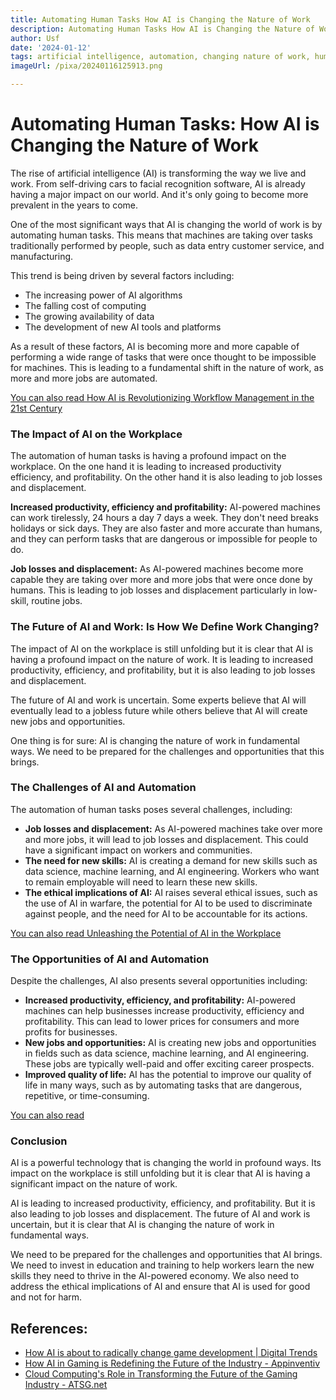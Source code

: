 ```yaml
---
title: Automating Human Tasks How AI is Changing the Nature of Work
description: Automating Human Tasks How AI is Changing the Nature of Work
author: Usf
date: '2024-01-12'
tags: artificial intelligence, automation, changing nature of work, human tasks
imageUrl: /pixa/20240116125913.png

---
```

#  Automating  Human Tasks: How AI is Changing the Nature of Work

The rise of artificial  intelligence (AI) is transforming the way we live and work. From self-driving cars to facial recognition software, AI is already having a major impact on our world.  And it's only going to become more prevalent in the years to come.

One of the most significant ways that AI is changing the world of work is by automating human tasks. This means that machines are taking over tasks traditionally performed by people, such as data entry  customer service, and manufacturing.

This trend is being driven by several factors including:

* The increasing power of AI algorithms
* The falling cost of computing
* The growing availability of data
* The development of new  AI tools and platforms

As a result of these factors, AI is becoming more and more capable of performing a wide range of tasks that were once thought to  be impossible for machines.  This is leading to a  fundamental shift  in the nature of work, as more and more jobs are automated.

[You can also read How AI is Revolutionizing Workflow Management in the 21st Century](How%20AI%20is%20Revolutionizing%20Workflow%20Management%20in%20the%2021st%20Century)


### The Impact  of AI on the Workplace

The automation of human tasks is having a profound  impact on the workplace.  On the one hand it  is leading to increased  productivity efficiency,  and profitability.  On the other hand it is also leading to job losses and  displacement.

**Increased productivity, efficiency and profitability:** AI-powered machines can work  tirelessly, 24  hours a day  7 days a week. They don't need breaks holidays or sick days. They are  also faster and more accurate than humans, and they can perform tasks that are dangerous or impossible for people to do.

**Job losses and displacement:** As  AI-powered machines  become more capable  they are taking over  more and more jobs that were once done  by humans. This is leading to job losses and  displacement  particularly in low-skill, routine jobs.

### The  Future of AI and Work: Is How We Define  Work Changing?

The  impact of  AI on the workplace is still unfolding  but  it is clear that AI is having a profound impact on the nature of work. It is leading to increased productivity, efficiency, and  profitability, but it is also leading  to job losses and displacement.

The future of AI and work is  uncertain. Some experts believe that AI will eventually lead to a jobless future  while others  believe that AI will create new jobs and opportunities.

One  thing is for sure: AI is  changing the nature  of work  in  fundamental  ways. We need to be prepared for the challenges and opportunities that this brings.

### The Challenges of AI and Automation

The automation of  human tasks poses several challenges, including:

* **Job losses  and displacement:** As AI-powered machines take  over  more and more jobs, it will lead to job  losses and displacement. This could have a  significant impact on workers and communities.
* **The need for new skills:** AI  is creating a demand for new skills such as data science, machine  learning, and AI engineering. Workers who want to remain employable will need to learn these new skills.
*  **The ethical implications of  AI:** AI raises several  ethical issues,  such as the use of AI in warfare, the  potential for AI  to be used to discriminate against people, and the need for AI to be accountable for its actions.

[You can also read Unleashing the Potential of  AI in the Workplace](Unleashing%20the%20Potential%20of%20AI%20in%20the%20Workplace)


### The  Opportunities of AI and Automation

Despite the challenges, AI also presents several  opportunities including:

* **Increased productivity, efficiency, and profitability:**  AI-powered machines  can help businesses increase productivity, efficiency and profitability. This can lead to lower prices for consumers and more  profits for businesses.
* **New jobs and opportunities:** AI  is creating new jobs and opportunities in fields such as data science, machine learning, and AI engineering. These jobs are typically well-paid and offer exciting career prospects.
* **Improved quality of life:** AI has the potential to improve our quality of life in  many ways, such as by automating tasks that are dangerous, repetitive, or time-consuming.

[You can also read ]()


### Conclusion

AI is a powerful  technology that is changing the world in profound ways. Its impact on the workplace is  still unfolding but it is clear that AI is having a significant impact on the nature of work.

AI is  leading to increased productivity, efficiency, and profitability. But it is also leading to job  losses and displacement. The future of AI and work is uncertain, but it  is clear that AI is changing the nature of work in fundamental ways.

We need to be prepared for the challenges and  opportunities that AI  brings. We need to invest in education  and training to help  workers learn the new skills they need to thrive in the AI-powered economy. We also need to  address the ethical implications of AI and ensure that AI is used for  good and not for harm.

## References:
- [How AI is about to radically change game development | Digital Trends](https://www.digitaltrends.com/computing/how-ai-is-changing-game-development/)
- [How AI in Gaming is Redefining the Future of the Industry - Appinventiv](https://appinventiv.com/blog/ai-in-gaming/)
- [Cloud Computing's Role in Transforming the Future of the Gaming Industry - ATSG.net](https://www.atsg.net/blog/cloud-computing-future-gaming-industry/)
